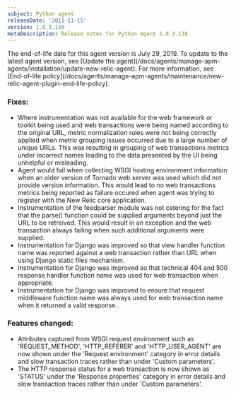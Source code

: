 ```yaml
---
subject: Python agent
releaseDate: '2011-11-15'
version: 1.0.3.138
metaDescription: Release notes for Python Agent 1.0.3.138.
---
```


<Callout variant="important">
  The end-of-life date for this agent version is July 29, 2019. To update to the latest agent version, see [Update the agent](/docs/agents/manage-apm-agents/installation/update-new-relic-agent). For more information, see [End-of-life policy](/docs/agents/manage-apm-agents/maintenance/new-relic-agent-plugin-end-life-policy).
</Callout>

### Fixes:

* Where instrumentation was not available for the web framework or toolkit being used and web transactions were being named according to the original URL, metric normalization rules were not being correctly applied when metric grouping issues occurred due to a large number of unique URLs. This was resulting in grouping of web transactions metrics under incorrect names leading to the data presented by the UI being unhelpful or misleading.
* Agent would fail when collecting WSGI hosting environment information when an older version of Tornado web server was used which did not provide version information. This would lead to no web transactions metrics being reported as failure occured when agent was trying to register with the New Relic core application.
* Instrumentation of the feedparser module was not catering for the fact that the parse() function could be supplied arguments beyond just the URL to be retreived. This would result in an exception and the web transaction always failing when such additional arguments were supplied.
* Instrumentation for Django was improved so that view handler function name was reported against a web transaction rather than URL when using Django static files mechanism.
* Instrumentation for Django was improved so that technical 404 and 500 response handler function name was used for web transaction when appropriate.
* Instrumentation for Django was improved to ensure that request middleware function name was always used for web transaction name when it returned a valid response.

### Features changed:

* Attributes captured from WSGI request environment such as 'REQUEST_METHOD', 'HTTP_REFERER' and 'HTTP_USER_AGENT' are now shown under the 'Request environment' category in error details and slow transaction traces rather than under 'Custom parameters'.
* The HTTP response status for a web transaction is now shown as 'STATUS' under the 'Response properties' category in error details and slow transaction traces rather than under 'Custom parameters'.
